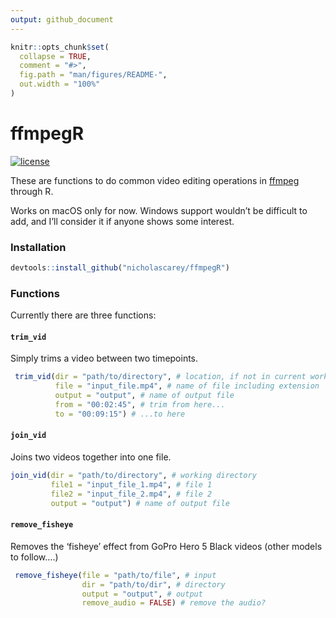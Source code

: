 ```yaml
---
output: github_document
---
```


<!-- README.md is generated from README.Rmd. Please edit that file -->

```r
knitr::opts_chunk$set(
  collapse = TRUE,
  comment = "#>",
  fig.path = "man/figures/README-",
  out.width = "100%"
)
```
# ffmpegR

[![license](https://img.shields.io/badge/license-GPL--3-blue.svg)](https://www.gnu.org/licenses/gpl-3.0.en.html)

These are functions to do common video editing operations in [ffmpeg](ffmpeg.org) through R. 

Works on macOS only for now. Windows support wouldn't be difficult to add, and 
I'll consider it if anyone shows some interest. 

### Installation

```r
devtools::install_github("nicholascarey/ffmpegR")
```

### Functions

Currently there are three functions:

#### `trim_vid`

Simply trims a video between two timepoints. 

```r
 trim_vid(dir = "path/to/directory", # location, if not in current working directory
          file = "input_file.mp4", # name of file including extension
          output = "output", # name of output file
          from = "00:02:45", # trim from here...
          to = "00:09:15") # ...to here
```

#### `join_vid`

Joins two videos together into one file. 

```r
join_vid(dir = "path/to/directory", # working directory
         file1 = "input_file_1.mp4", # file 1
         file2 = "input_file_2.mp4", # file 2 
         output = "output") # name of output file
```

#### `remove_fisheye`

Removes the 'fisheye' effect from GoPro Hero 5 Black videos (other models to follow....)

```r
 remove_fisheye(file = "path/to/file", # input
                dir = "path/to/dir", # directory
                output = "output", # output
                remove_audio = FALSE) # remove the audio?
```




